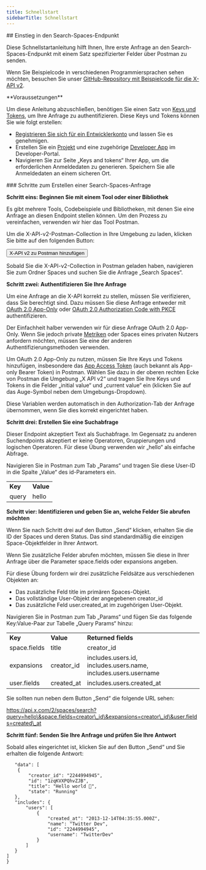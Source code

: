 ```yaml
---
title: Schnellstart
sidebarTitle: Schnellstart
---
```



<div id="getting-started-with-the-search-spaces-endpoint">
  ## Einstieg in den Search-Spaces-Endpunkt
</div>

Diese Schnellstartanleitung hilft Ihnen, Ihre erste Anfrage an den Search-Spaces-Endpunkt mit einem Satz spezifizierter Felder über Postman zu senden.

Wenn Sie Beispielcode in verschiedenen Programmiersprachen sehen möchten, besuchen Sie unser [GitHub-Repository mit Beispielcode für die X-API v2](https://github.com/xdevplatform/Twitter-API-v2-sample-code).

<Note>
  **Voraussetzungen**

  Um diese Anleitung abzuschließen, benötigen Sie einen Satz von [Keys und Tokens](/de/resources/fundamentals/authentication), um Ihre Anfrage zu authentifizieren. Diese Keys und Tokens können Sie wie folgt erstellen:

  - [Registrieren Sie sich für ein Entwicklerkonto](https://developer.x.com/en/apply-for-access) und lassen Sie es genehmigen.
  - Erstellen Sie ein [Projekt](/de/resources/fundamentals/projects) und eine zugehörige [Developer App](/de/resources/fundamentals/developer-apps) im Developer-Portal.
  - Navigieren Sie zur Seite „Keys and tokens“ Ihrer App, um die erforderlichen Anmeldedaten zu generieren. Speichern Sie alle Anmeldedaten an einem sicheren Ort.
</Note>

<div id="steps-to-build-a-search-spaces-request">
  ### Schritte zum Erstellen einer Search-Spaces-Anfrage
</div>

**Schritt eins: Beginnen Sie mit einem Tool oder einer Bibliothek**

Es gibt mehrere Tools, Codebeispiele und Bibliotheken, mit denen Sie eine Anfrage an diesen Endpoint stellen können. Um den Prozess zu vereinfachen, verwenden wir hier das Tool Postman.

Um die X-API-v2-Postman-Collection in Ihre Umgebung zu laden, klicken Sie bitte auf den folgenden Button:

<Button href="https://app.getpostman.com/run-collection/9956214-784efcda-ed4c-4491-a4c0-a26470a67400">
  X-API v2 zu Postman hinzufügen
</Button>

Sobald Sie die X-API-v2-Collection in Postman geladen haben, navigieren Sie zum Ordner Spaces und suchen Sie die Anfrage „Search Spaces“.
 

**Schritt zwei: Authentifizieren Sie Ihre Anfrage**

Um eine Anfrage an die X-API korrekt zu stellen, müssen Sie verifizieren, dass Sie berechtigt sind. Dazu müssen Sie diese Anfrage entweder mit [OAuth 2.0 App-Only](/de/resources/fundamentals/authentication#bearer-token-also-known-as-app-only) oder [OAuth 2.0 Authorization Code with PKCE](/de/resources/fundamentals/authentication#oauth-2-0-authorization-code-flow-with-pkce-2) authentifizieren.

Der Einfachheit halber verwenden wir für diese Anfrage OAuth 2.0 App-Only. Wenn Sie jedoch private [Metriken](/de/x-api/fundamentals/metrics) oder Spaces eines privaten Nutzers anfordern möchten, müssen Sie eine der anderen Authentifizierungsmethoden verwenden. 

Um OAuth 2.0 App-Only zu nutzen, müssen Sie Ihre Keys und Tokens hinzufügen, insbesondere das [App Access Token](/de/resources/fundamentals/authentication#bearer-token-also-known-as-app-only) (auch bekannt als App-only Bearer Token) in Postman. Wählen Sie dazu in der oberen rechten Ecke von Postman die Umgebung „X API v2“ und tragen Sie Ihre Keys und Tokens in die Felder „initial value“ und „current value“ ein (klicken Sie auf das Auge-Symbol neben dem Umgebungs-Dropdown).

Diese Variablen werden automatisch in den Authorization-Tab der Anfrage übernommen, wenn Sie dies korrekt eingerichtet haben.
 

**Schritt drei: Erstellen Sie eine Suchabfrage**

Dieser Endpoint akzeptiert Text als Suchabfrage. Im Gegensatz zu anderen Suchendpoints akzeptiert er keine Operatoren, Gruppierungen und logischen Operatoren. Für diese Übung verwenden wir „hello“ als einfache Abfrage.

Navigieren Sie in Postman zum Tab „Params“ und tragen Sie diese User-ID in die Spalte „Value“ des id-Parameters ein.

|     |     |
| :--- | :--- |
| **Key** | **Value** |
| query | hello |

**Schritt vier: Identifizieren und geben Sie an, welche Felder Sie abrufen möchten**

Wenn Sie nach Schritt drei auf den Button „Send“ klicken, erhalten Sie die ID der Spaces und deren Status. Das sind standardmäßig die einzigen Space-Objektfelder in Ihrer Antwort.

Wenn Sie zusätzliche Felder abrufen möchten, müssen Sie diese in Ihrer Anfrage über die Parameter space.fields oder expansions angeben.

Für diese Übung fordern wir drei zusätzliche Feldsätze aus verschiedenen Objekten an:

- Das zusätzliche Feld title im primären Spaces-Objekt.
- Das vollständige User-Objekt der angegebenen creator\_id
- Das zusätzliche Feld user.created\_at im zugehörigen User-Objekt.

Navigieren Sie in Postman zum Tab „Params“ und fügen Sie das folgende Key:Value-Paar zur Tabelle „Query Params“ hinzu:

|     |     |     |
| :--- | :--- | :--- |
| **Key** | **Value** | **Returned fields** |
| space.fields | title | creator\_id |
| expansions | creator\_id | includes.users.id, includes.users.name, includes.users.username |
| user.fields | created\_at | includes.users.created\_at |

Sie sollten nun neben dem Button „Send“ die folgende URL sehen:

https://api.x.com/2/spaces/search?query=hello\&space.fields=creator\_id\&expansions=creator\_id\&user.fields=created\_at

**Schritt fünf: Senden Sie Ihre Anfrage und prüfen Sie Ihre Antwort**

Sobald alles eingerichtet ist, klicken Sie auf den Button „Send“ und Sie erhalten die folgende Antwort:

```{
   "data": [
    {
        "creator_id": "2244994945",
        "id": "1zqKVXPQhvZJB",
        "title": "Hello world 👋",
        "state": "Running"
   },
   "includes": {
       "users": [
           {
               "created_at": "2013-12-14T04:35:55.000Z",
               "name": "Twitter Dev",
               "id": "2244994945",
               "username": "TwitterDev"
           }
       ]
   }
]
}
```